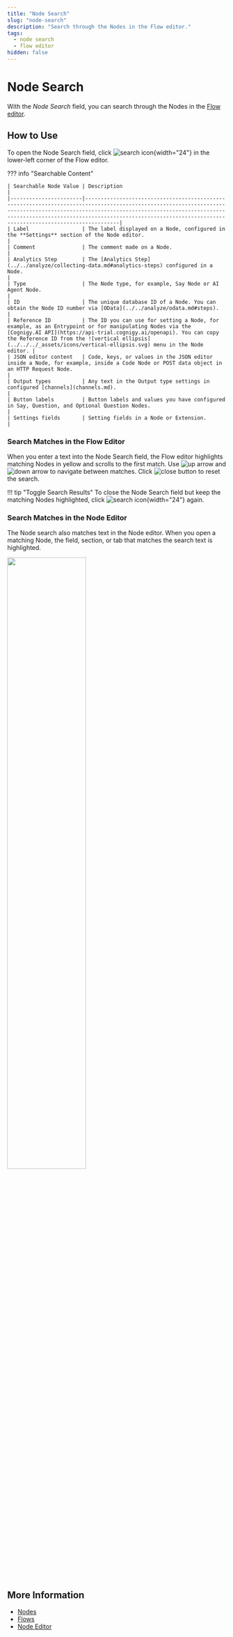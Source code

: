 ```yaml
---
title: "Node Search" 
slug: "node-search"
description: "Search through the Nodes in the Flow editor."
tags:
  - node search
  - flow editor
hidden: false 
---
```


# Node Search

With the _Node Search_ field, you can search through the Nodes in the [Flow editor](../flows/editor.md).

## How to Use

To open the Node Search field, click ![search icon](../../../_assets/icons/search.svg){width="24"} in the lower-left corner of the Flow editor.

??? info "Searchable Content"

    | Searchable Node Value | Description                                                                                                                                                                                                                                                                                       |
    |-----------------------|---------------------------------------------------------------------------------------------------------------------------------------------------------------------------------------------------------------------------------------------------------------------------------------------------|
    | Label                 | The label displayed on a Node, configured in the **Settings** section of the Node editor.                                                                                                                                                                                                         |
    | Comment               | The comment made on a Node.                                                                                                                                                                                                                                                                       |
    | Analytics Step        | The [Analytics Step](../../analyze/collecting-data.md#analytics-steps) configured in a Node.                                                                                                                                                                                                      |
    | Type                  | The Node type, for example, Say Node or AI Agent Node.                                                                                                                                                                                                                                            |
    | ID                    | The unique database ID of a Node. You can obtain the Node ID number via [OData](../../analyze/odata.md#steps).                                                                                                                                                                                    |
    | Reference ID          | The ID you can use for setting a Node, for example, as an Entrypoint or for manipulating Nodes via the [Cognigy.AI API](https://api-trial.cognigy.ai/openapi). You can copy the Reference ID from the ![vertical ellipsis](../../../_assets/icons/vertical-ellipsis.svg) menu in the Node editor. |
    | JSON editor content   | Code, keys, or values in the JSON editor inside a Node, for example, inside a Code Node or POST data object in an HTTP Request Node.                                                                                                                                                                |
    | Output types          | Any text in the Output type settings in configured [channels](channels.md).                                                                                                                                                                                                                       |
    | Button labels         | Button labels and values you have configured in Say, Question, and Optional Question Nodes.                                                                                                                                                                                                       |
    | Settings fields       | Setting fields in a Node or Extension.                                                                                                                                                                                                                                                            |

### Search Matches in the Flow Editor

When you enter a text into the Node Search field, the Flow editor highlights matching Nodes in yellow and scrolls to the first match. Use ![up arrow](../../../_assets/icons/arrow-up.svg) and ![down arrow](../../../_assets/icons/arrow-down.svg) to navigate between matches. Click ![close button](../../../_assets/icons/close-button.svg) to reset the search.

!!! tip "Toggle Search Results"
    To close the Node Search field but keep the matching Nodes highlighted, click ![search icon](../../../_assets/icons/search.svg){width="24"} again.

### Search Matches in the Node Editor

The Node search also matches text in the Node editor. When you open a matching Node, the field, section, or tab that matches the search text is highlighted.

<Frame>
  <img class="image-center" src="../../../../_assets/ai/build/nodes/node-editor-with-highlighting.png" width="60%" />
</Frame>

## More Information

- [Nodes](overview.md)
- [Flows](../flows/overview.md)
- [Node Editor](../flows/editor.md)
